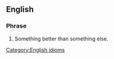 ==English==

===Phrase===
{{infl|en|phrase|head=[[huckleberry]] above a [[persimmon]]}}

# Something better than something else.

[[Category:English idioms]]